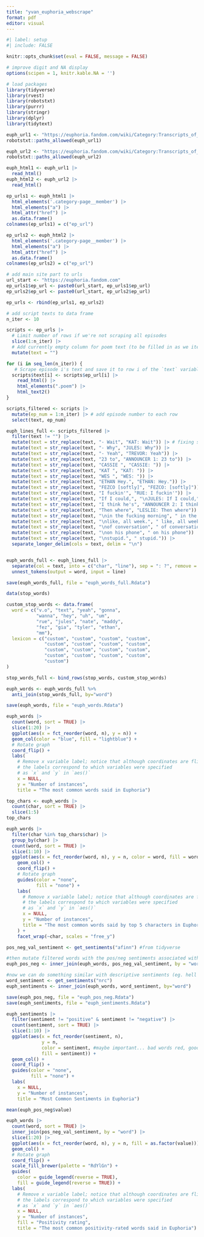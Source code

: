 ```yaml
---
title: "yvan_euphoria_webscrape"
format: pdf
editor: visual
---
```


```r
#| label: setup
#| include: FALSE

knitr::opts_chunk$set(eval = FALSE, message = FALSE)

# improve digit and NA display 
options(scipen = 1, knitr.kable.NA = '')

# load packages
library(tidyverse)
library(rvest)
library(robotstxt)
library(purrr)
library(stringr)
library(dplyr)
library(tidytext)
```

```r
euph_url1 <- "https://euphoria.fandom.com/wiki/Category:Transcripts_of_Euphoria:_Season_1"
robotstxt::paths_allowed(euph_url1)

euph_url2 <- "https://euphoria.fandom.com/wiki/Category:Transcripts_of_Euphoria:_Season_2"
robotstxt::paths_allowed(euph_url2)

euph_html1 <- euph_url1 |>
  read_html()
euph_html2 <- euph_url2 |>
  read_html()
```

```r
ep_urls1 <- euph_html1 |>
  html_elements('.category-page__member') |>
  html_elements("a") |>
  html_attr("href") |>
  as.data.frame()
colnames(ep_urls1) = c("ep_url")

ep_urls2 <- euph_html2 |>
  html_elements('.category-page__member') |>
  html_elements("a") |>
  html_attr("href") |>
  as.data.frame()
colnames(ep_urls2) = c("ep_url")

# add main site part to urls
url_start <- "https://euphoria.fandom.com"
ep_urls1$ep_url <- paste0(url_start, ep_urls1$ep_url)
ep_urls2$ep_url <- paste0(url_start, ep_urls2$ep_url)

ep_urls <- rbind(ep_urls1, ep_urls2)
```

```r
# add script texts to data frame
n_iter <- 10

scripts <- ep_urls |>
  # Limit number of rows if we're not scraping all episodes
  slice(1:n_iter) |> 
  # Add currently empty column for poem text (to be filled in as we iterate)
  mutate(text = "")

for (i in seq_len(n_iter)) {
   # Scrape episode i's text and save it to row i of the `text` variable
  scripts$text[i] <- scripts$ep_url[i] |>
    read_html() |>
    html_elements(".poem") |>
    html_text2()
}

scripts_filtered <- scripts |>
  mutate(ep_num = 1:n_iter) |> # add episode number to each row
  select(text, ep_num)

euph_lines_full <- scripts_filtered |>
  filter(text != "") |>
  mutate(text = str_replace(text, "- Wait", "KAT: Wait")) |> # fixing specific format problems
  mutate(text = str_replace(text, "- Why", "JULES: Why")) |>
  mutate(text = str_replace(text, "- Yeah", "TREVOR: Yeah")) |>
  mutate(text = str_replace(text, "23 to", "ANNOUNCER 1: 23 to")) |>
  mutate(text = str_replace(text, "CASSIE ", "CASSIE: ")) |>
  mutate(text = str_replace(text, "KAT ", "KAT: ")) |>
  mutate(text = str_replace(text, "WES ", "WES: ")) |>
  mutate(text = str_replace(text, "ETHAN Hey.", "ETHAN: Hey.")) |>
  mutate(text = str_replace(text, "FEZCO [softly]", "FEZCO: [softly]")) |>
  mutate(text = str_replace(text, "I fuckin'", "RUE: I fuckin'")) |>
  mutate(text = str_replace(text, "If I could,", "\nJULES: If I could,")) |>
  mutate(text = str_replace(text, "I think he's", "ANNOUNCER 2: I think he's")) |>
  mutate(text = str_replace(text, "Then where", "LESLIE: Then where")) |>
  mutate(text = str_replace(text, "\nin the fucking morning", " in the fucking morning")) |>
  mutate(text = str_replace(text, "\nlike, all week.", " like, all week.")) |>
  mutate(text = str_replace(text, "\nof conversation", " of conversation")) |>
  mutate(text = str_replace(text, "\non his phone", " on his phone")) |>
  mutate(text = str_replace(text, "\nstupid.", " stupid.")) |>
  separate_longer_delim(cols = text, delim = "\n")


euph_words_full <- euph_lines_full |>
  separate(col = text, into = c("char", "line"), sep = ": ?", remove = TRUE) |>
  unnest_tokens(output = word, input = line)

save(euph_words_full, file = "euph_words_full.Rdata")
```

```r
data(stop_words)

custom_stop_words <- data.frame(
  word = c("v.o", "text", "yeah", "gonna",
           "wanna", "hey", "uh", "um",
           "rue", "jules", "nate", "maddy",
           "fez", "gia", "tyler", "ethan",
           "mm"), 
  lexicon = c("custom", "custom", "custom", "custom", 
              "custom", "custom", "custom", "custom",
              "custom", "custom", "custom", "custom",
              "custom", "custom", "custom", "custom",
              "custom")
)

stop_words_full <- bind_rows(stop_words, custom_stop_words)

euph_words <- euph_words_full %>%
  anti_join(stop_words_full, by="word")

save(euph_words, file = "euph_words.Rdata")
```

```r
euph_words |>
  count(word, sort = TRUE) |>
  slice(1:20) |>
  ggplot(aes(x = fct_reorder(word, n), y = n)) +
  geom_col(color = "blue", fill = "lightblue") +
  # Rotate graph
  coord_flip() +
  labs(
    # Remove x variable label; notice that although coordinates are flipped, 
    # the labels correspond to which variables were specified 
    # as `x` and `y` in `aes()`
    x = NULL,
    y = "Number of instances",
    title = "The most common words said in Euphoria")
```

```r
top_chars <- euph_words |>
  count(char, sort = TRUE) |>
  slice(1:5)
top_chars
```

```r
euph_words |>
  filter(char %in% top_chars$char) |>
  group_by(char) |>
  count(word, sort = TRUE) |>
  slice(1:10) |>
  ggplot(aes(x = fct_reorder(word, n), y = n, color = word, fill = word)) +
    geom_col() +
    coord_flip() +
    # Rotate graph
    guides(color = "none", 
           fill = "none") +
    labs(
      # Remove x variable label; notice that although coordinates are flipped, 
      # the labels correspond to which variables were specified 
      # as `x` and `y` in `aes()`
      x = NULL,
      y = "Number of instances",
      title = "The most common words said by top 5 characters in Euphoria"
    ) +
    facet_wrap(~char, scales = "free_y")
```

```r
pos_neg_val_sentiment <- get_sentiments("afinn") #from tidyverse

#then mutate filtered words with the pos/neg sentiments associated with the words
euph_pos_neg <- inner_join(euph_words, pos_neg_val_sentiment, by = "word")

#now we can do something similar with descriptive sentiments (eg. hell feels angry)
word_sentiment <- get_sentiments("nrc") 
euph_sentiments <- inner_join(euph_words, word_sentiment, by="word")

save(euph_pos_neg, file = "euph_pos_neg.Rdata")
save(euph_sentiments, file = "euph_sentiments.Rdata")
```

```r
euph_sentiments |>
  filter(sentiment != "positive" & sentiment != "negative") |>
  count(sentiment, sort = TRUE) |>
  slice(1:10) |>
  ggplot(aes(x = fct_reorder(sentiment, n), 
             y = n, 
             color = sentiment, #maybe important... bad words red, good words green?
             fill = sentiment)) +
  geom_col() +
  coord_flip() +
  guides(color = "none", 
         fill = "none") +
  labs(
    x = NULL,
    y = "Number of instances",
    title = "Most Common Sentiments in Euphoria")

mean(euph_pos_neg$value)
```

```r
euph_words |>
  count(word, sort = TRUE) |>
  inner_join(pos_neg_val_sentiment, by = "word") |>
  slice(1:20) |>
  ggplot(aes(x = fct_reorder(word, n), y = n, fill = as.factor(value))) +
  geom_col() +
  # Rotate graph
  coord_flip() +
  scale_fill_brewer(palette = "RdYlGn") +
  guides(
    color = guide_legend(reverse = TRUE), 
    fill = guide_legend(reverse = TRUE)) +
  labs(
    # Remove x variable label; notice that although coordinates are flipped, 
    # the labels correspond to which variables were specified 
    # as `x` and `y` in `aes()`
    x = NULL,
    y = "Number of instances",
    fill = "Positivity rating",
    title = "The most common positivity-rated words said in Euphoria")
```

